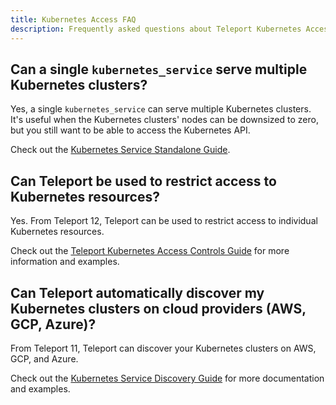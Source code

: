 ```yaml
---
title: Kubernetes Access FAQ
description: Frequently asked questions about Teleport Kubernetes Access
---
```


## Can a single `kubernetes_service` serve multiple Kubernetes clusters?

Yes, a single `kubernetes_service` can serve multiple Kubernetes clusters. It's
useful when the Kubernetes clusters' nodes can be downsized to zero, but you
still want to be able to access the Kubernetes API.

Check out the
[Kubernetes Service Standalone Guide](./register-clusters/static-kubeconfig.mdx).

## Can Teleport be used to restrict access to Kubernetes resources?

Yes. From Teleport 12, Teleport can be used to restrict access to individual
Kubernetes resources.

Check out the [Teleport Kubernetes Access Controls Guide](./controls.mdx) for
more information and examples.


## Can Teleport automatically discover my Kubernetes clusters on cloud providers (AWS, GCP, Azure)?

From Teleport 11, Teleport can discover your Kubernetes clusters on AWS, GCP,
and Azure.

Check out the [Kubernetes Service Discovery Guide](./discovery.mdx) for more
documentation and examples.

